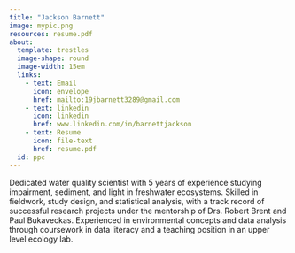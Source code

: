 ```yaml
---
title: "Jackson Barnett"
image: mypic.png
resources: resume.pdf
about:
  template: trestles
  image-shape: round
  image-width: 15em
  links: 
    - text: Email
      icon: envelope
      href: mailto:19jbarnett3289@gmail.com
    - text: linkedin
      icon: linkedin
      href: www.linkedin.com/in/barnettjackson
    - text: Resume
      icon: file-text
      href: resume.pdf
  id: ppc
---
```


:::{#ppc}

Dedicated water quality scientist with 5 years of experience studying impairment, sediment, and light in freshwater ecosystems. Skilled in fieldwork, study design, and statistical analysis, with a track record of successful research projects under the mentorship of Drs. Robert Brent and Paul Bukaveckas. Experienced in environmental concepts and data analysis through coursework in data literacy and a teaching position in an upper level ecology lab.

:::